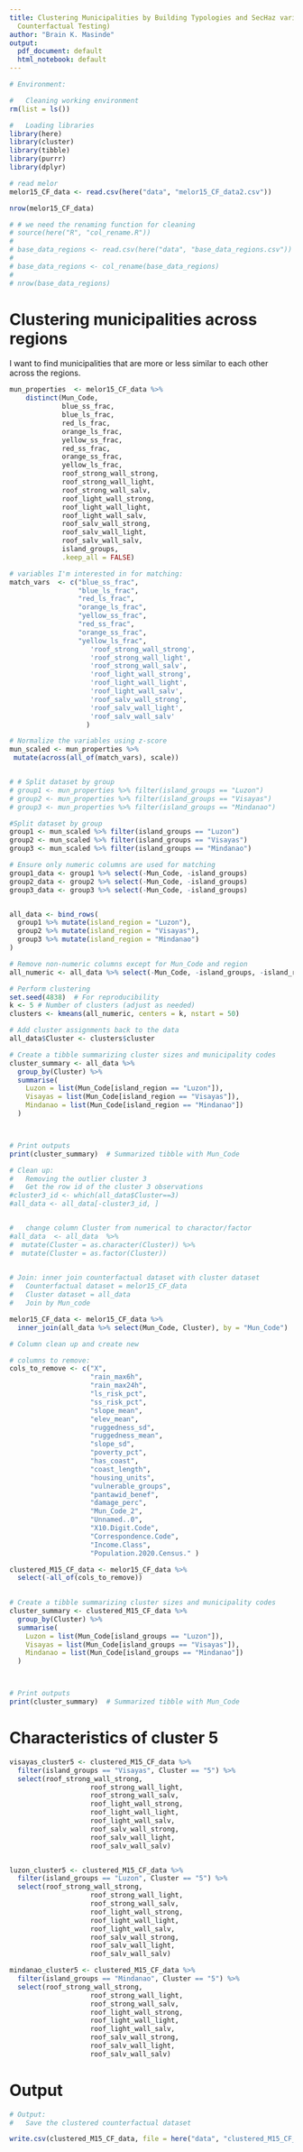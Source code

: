 ```yaml
---
title: Clustering Municipalities by Building Typologies and SecHaz variables (For
  Counterfactual Testing)
author: "Brain K. Masinde"
output:
  pdf_document: default
  html_notebook: default
---
```


```r
# Environment:

#   Cleaning working environment 
rm(list = ls())

#   Loading libraries
library(here)
library(cluster)
library(tibble)
library(purrr)
library(dplyr)
```


```r
# read melor 
melor15_CF_data <- read.csv(here("data", "melor15_CF_data2.csv"))

nrow(melor15_CF_data)
```

```r
# # we need the renaming function for cleaning
# source(here("R", "col_rename.R"))
# 
# base_data_regions <- read.csv(here("data", "base_data_regions.csv"))
# 
# base_data_regions <- col_rename(base_data_regions)
# 
# nrow(base_data_regions)
```

# Clustering municipalities across regions
I want to find municipalities that are more or less similar to each other across
the regions.

```r
mun_properties  <- melor15_CF_data %>%
    distinct(Mun_Code,
             blue_ss_frac,
             blue_ls_frac,
             red_ls_frac,
             orange_ls_frac,
             yellow_ss_frac,
             red_ss_frac,
             orange_ss_frac,
             yellow_ls_frac,
             roof_strong_wall_strong,
             roof_strong_wall_light,
             roof_strong_wall_salv,
             roof_light_wall_strong,
             roof_light_wall_light,
             roof_light_wall_salv,
             roof_salv_wall_strong,
             roof_salv_wall_light,
             roof_salv_wall_salv,
             island_groups,
             .keep_all = FALSE)

# variables I'm interested in for matching:
match_vars  <- c("blue_ss_frac",
                 "blue_ls_frac",
                 "red_ls_frac",
                 "orange_ls_frac",
                 "yellow_ss_frac",
                 "red_ss_frac",
                 "orange_ss_frac",
                 "yellow_ls_frac",
                    'roof_strong_wall_strong',
                    'roof_strong_wall_light',
                    'roof_strong_wall_salv',
                    'roof_light_wall_strong',
                    'roof_light_wall_light',
                    'roof_light_wall_salv',
                    'roof_salv_wall_strong',
                    'roof_salv_wall_light',
                    'roof_salv_wall_salv'
                   )

# Normalize the variables using z-score
mun_scaled <- mun_properties %>%
 mutate(across(all_of(match_vars), scale))


# # Split dataset by group
# group1 <- mun_properties %>% filter(island_groups == "Luzon")
# group2 <- mun_properties %>% filter(island_groups == "Visayas")
# group3 <- mun_properties %>% filter(island_groups == "Mindanao")

#Split dataset by group
group1 <- mun_scaled %>% filter(island_groups == "Luzon")
group2 <- mun_scaled %>% filter(island_groups == "Visayas")
group3 <- mun_scaled %>% filter(island_groups == "Mindanao")

# Ensure only numeric columns are used for matching
group1_data <- group1 %>% select(-Mun_Code, -island_groups)
group2_data <- group2 %>% select(-Mun_Code, -island_groups)
group3_data <- group3 %>% select(-Mun_Code, -island_groups)


all_data <- bind_rows(
  group1 %>% mutate(island_region = "Luzon"),
  group2 %>% mutate(island_region = "Visayas"),
  group3 %>% mutate(island_region = "Mindanao")
)

# Remove non-numeric columns except for Mun_Code and region
all_numeric <- all_data %>% select(-Mun_Code, -island_groups, -island_region)

# Perform clustering
set.seed(4838)  # For reproducibility
k <- 5 # Number of clusters (adjust as needed)
clusters <- kmeans(all_numeric, centers = k, nstart = 50)

# Add cluster assignments back to the data
all_data$Cluster <- clusters$cluster

# Create a tibble summarizing cluster sizes and municipality codes
cluster_summary <- all_data %>%
  group_by(Cluster) %>%
  summarise(
    Luzon = list(Mun_Code[island_region == "Luzon"]),
    Visayas = list(Mun_Code[island_region == "Visayas"]),
    Mindanao = list(Mun_Code[island_region == "Mindanao"])
  )



# Print outputs
print(cluster_summary)  # Summarized tibble with Mun_Code
```


```r
# Clean up:
#   Removing the outlier cluster 3
#   Get the row id of the cluster 3 observations
#cluster3_id <- which(all_data$Cluster==3)
#all_data <- all_data[-cluster3_id, ]


#   change column Cluster from numerical to charactor/factor
#all_data  <- all_data  %>%
#  mutate(Cluster = as.character(Cluster)) %>%
#  mutate(Cluster = as.factor(Cluster))
  
```


```r
# Join: inner join counterfactual dataset with cluster dataset
#   Counterfactual dataset = melor15_CF_data
#   Cluster dataset = all_data
#   Join by Mun_code

melor15_CF_data <- melor15_CF_data %>%
  inner_join(all_data %>% select(Mun_Code, Cluster), by = "Mun_Code")
```


```r
# Column clean up and create new 

# columns to remove:
cols_to_remove <- c("X", 
                    "rain_max6h",
                    "rain_max24h",
                    "ls_risk_pct",
                    "ss_risk_pct",
                    "slope_mean",
                    "elev_mean",
                    "ruggedness_sd",
                    "ruggedness_mean",
                    "slope_sd",
                    "poverty_pct",
                    "has_coast",
                    "coast_length",
                    "housing_units",
                    "vulnerable_groups",
                    "pantawid_benef",
                    "damage_perc",
                    "Mun_Code_2",
                    "Unnamed..0", 
                    "X10.Digit.Code",
                    "Correspondence.Code",
                    "Income.Class",
                    "Population.2020.Census." )

clustered_M15_CF_data <- melor15_CF_data %>%
  select(-all_of(cols_to_remove))
  
```


```r
# Create a tibble summarizing cluster sizes and municipality codes
cluster_summary <- clustered_M15_CF_data %>%
  group_by(Cluster) %>%
  summarise(
    Luzon = list(Mun_Code[island_groups == "Luzon"]),
    Visayas = list(Mun_Code[island_groups == "Visayas"]),
    Mindanao = list(Mun_Code[island_groups == "Mindanao"])
  )



# Print outputs
print(cluster_summary)  # Summarized tibble with Mun_Code
```


# Characteristics of cluster 5
```r
visayas_cluster5 <- clustered_M15_CF_data %>%
  filter(island_groups == "Visayas", Cluster == "5") %>%
  select(roof_strong_wall_strong,
                    roof_strong_wall_light,
                    roof_strong_wall_salv,
                    roof_light_wall_strong,
                    roof_light_wall_light,
                    roof_light_wall_salv,
                    roof_salv_wall_strong,
                    roof_salv_wall_light,
                    roof_salv_wall_salv)


luzon_cluster5 <- clustered_M15_CF_data %>%
  filter(island_groups == "Luzon", Cluster == "5") %>%
  select(roof_strong_wall_strong,
                    roof_strong_wall_light,
                    roof_strong_wall_salv,
                    roof_light_wall_strong,
                    roof_light_wall_light,
                    roof_light_wall_salv,
                    roof_salv_wall_strong,
                    roof_salv_wall_light,
                    roof_salv_wall_salv) 

mindanao_cluster5 <- clustered_M15_CF_data %>%
  filter(island_groups == "Mindanao", Cluster == "5") %>%
  select(roof_strong_wall_strong,
                    roof_strong_wall_light,
                    roof_strong_wall_salv,
                    roof_light_wall_strong,
                    roof_light_wall_light,
                    roof_light_wall_salv,
                    roof_salv_wall_strong,
                    roof_salv_wall_light,
                    roof_salv_wall_salv) 


```


# Output
```r
# Output:
#   Save the clustered counterfactual dataset

write.csv(clustered_M15_CF_data, file = here("data", "clustered_M15_CF_data2.csv"))
```

